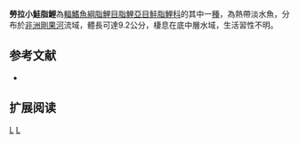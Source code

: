 {{Speciesbox 
| genus = Micralestes
| species = lualabae
| status = LC
| status_system = IUCN3.1
| authority =  [[Poll|Poll]], 1967
| synonyms = 
}}
'''勞拉小鮭脂鯉'''為[[輻鰭魚綱|輻鰭魚綱]][[脂鯉目|脂鯉目]][[脂鯉亞目|脂鯉亞目]][[鮭脂鯉科|鮭脂鯉科]]的其中一[[種|種]]，為熱帶淡水魚，分布於[[非洲|非洲]][[剛果河|剛果河]]流域，體長可達9.2公分，棲息在底中層水域，生活習性不明。

==参考文献==
{{refbegin}}
*{{FishBase_species|genus=Micralestes|species=lualabae |year=2014|month=1}}
{{refend}}

== 扩展阅读 ==
{{refbegin}}
{{wikispecies-inline|Micralestes lualabae|勞拉小鮭脂鯉}}
{{refend}}

{{Taxonbar|from=Q5520948}}

[[Category:IUCN红色名录无危物种|L]]
[[Category:小鮭脂鯉屬|L]]


{{魚類小作品}}